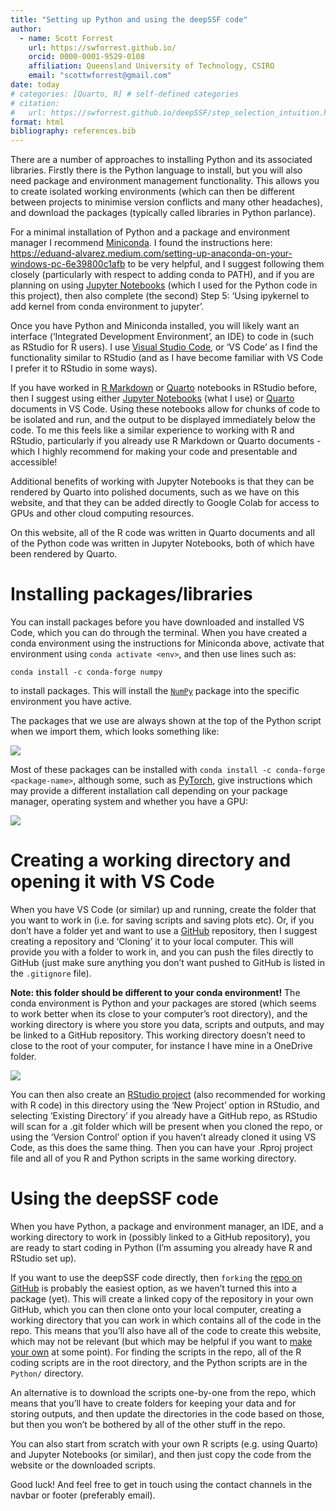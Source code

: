 ```yaml
---
title: "Setting up Python and using the deepSSF code"
author:
  - name: Scott Forrest
    url: https://swforrest.github.io/
    orcid: 0000-0001-9529-0108
    affiliation: Queensland University of Technology, CSIRO
    email: "scottwforrest@gmail.com"
date: today
# categories: [Quarto, R] # self-defined categories
# citation: 
#   url: https://swforrest.github.io/deepSSF/step_selection_intuition.html
format: html
bibliography: references.bib
---
```


There are a number of approaches to installing Python and its associated libraries. Firstly there is the Python language to install, but you will also need package and environment management functionality. This allows you to create isolated working environments (which can then be different between projects to minimise version conflicts and many other headaches), and download the packages (typically called libraries in Python parlance). 

For a minimal installation of Python and a package and environment manager I recommend [Miniconda](https://docs.anaconda.com/miniconda/). I found the instructions here: [https://eduand-alvarez.medium.com/setting-up-anaconda-on-your-windows-pc-6e39800c1afb](https://eduand-alvarez.medium.com/setting-up-anaconda-on-your-windows-pc-6e39800c1afb) to be very helpful, and I suggest following them closely (particularly with respect to adding conda to PATH), and if you are planning on using [Jupyter Notebooks](https://jupyter.org/) (which I used for the Python code in this project), then also complete (the second) Step 5: 'Using ipykernel to add kernel from conda environment to jupyter'.

Once you have Python and Miniconda installed, you will likely want an interface ('Integrated Development Environment', an IDE) to code in (such as RStudio for R users). I use [Visual Studio Code](https://code.visualstudio.com/), or 'VS Code' as I find the functionality similar to RStudio (and as I have become familiar with VS Code I prefer it to RStudio in some ways).

If you have worked in [R Markdown](https://rmarkdown.rstudio.com/) or [Quarto](https://quarto.org/) notebooks in RStudio before, then I suggest using either [Jupyter Notebooks](https://jupyter.org/) (what I use) or [Quarto](https://quarto.org/) documents in VS Code. Using these notebooks allow for chunks of code to be isolated and run, and the output to be displayed immediately below the code. To me this feels like a similar experience to working with R and RStudio, particularly if you already use R Markdown or Quarto documents - which I highly recommend for making your code and presentable and accessible! 

Additional benefits of working with Jupyter Notebooks is that they can be rendered by Quarto into polished documents, such as we have on this website, and that they can be added directly to Google Colab for access to GPUs and other cloud computing resources.

On this website, all of the R code was written in Quarto documents and all of the Python code was written in Jupyter Notebooks, both of which have been rendered by Quarto.

# Installing packages/libraries

You can install packages before you have downloaded and installed VS Code, which you can do through the terminal. When you have created a conda environment using the instructions for Miniconda above, activate that environment using `conda activate <env>`, and then use lines such as:

`conda install -c conda-forge numpy`

to install packages. This will install the [`NumPy`](https://numpy.org/) package into the specific environment you have active. 

The packages that we use are always shown at the top of the Python script when we import them, which looks something like:

![](figures/packages.png)

Most of these packages can be installed with `conda install -c conda-forge <package-name>`, although some, such as [PyTorch](https://pytorch.org/), give instructions which may provide a different installation call depending on your package manager, operating system and whether you have a GPU:

![](figures/pytorch_install.png)

# Creating a working directory and opening it with VS Code

When you have VS Code (or similar) up and running, create the folder that you want to work in (i.e. for saving scripts and saving plots etc). Or, if you don't have a folder yet and want to use a [GitHub](https://github.com/) repository, then I suggest creating a repository and 'Cloning' it to your local computer. This will provide you with a folder to work in, and you can push the files directly to GitHub (just make sure anything you don't want pushed to GitHub is listed in the `.gitignore` file).

**Note: this folder should be different to your conda environment!** The conda environment is Python and your packages are stored (which seems to work better when its close to your computer's root directory), and the working directory is where you store you data, scripts and outputs, and may be linked to a GitHub repository. This working directory doesn't need to close to the root of your computer, for instance I have mine in a OneDrive folder.

![](figures/vscode_startup.png)

You can then also create an [RStudio project](https://support.posit.co/hc/en-us/articles/200526207-Using-RStudio-Projects) (also recommended for working with R code) in this directory using the 'New Project' option in RStudio, and selecting 'Existing Directory' if you already have a GitHub repo, as RStudio will scan for a .git folder which will be present when you cloned the repo, or using the 'Version Control' option if you haven't already cloned it using VS Code, as this does the same thing. Then you can have your .Rproj project file and all of you R and Python scripts in the same working directory.

# Using the deepSSF code

When you have Python, a package and environment manager, an IDE, and a working directory to work in (possibly linked to a GitHub repository), you are ready to start coding in Python (I'm assuming you already have R and RStudio set up). 

If you want to use the deepSSF code directly, then `forking` the [repo on GitHub](https://github.com/swforrest/deepSSF) is probably the easiest option, as we haven't turned this into a package (yet). This will create a linked copy of the repository in your own GitHub, which you can then clone onto your local computer, creating a working directory that you can work in which contains all of the code in the repo. This means that you'll also have all of the code to create this website, which may not be relevant (but which may be helpful if you want to [make your own](https://quarto.org/docs/websites/) at some point). For finding the scripts in the repo, all of the R coding scripts are in the root directory, and the Python scripts are in the `Python/` directory.

An alternative is to download the scripts one-by-one from the repo, which means that you'll have to create folders for keeping your data and for storing outputs, and then update the directories in the code based on those, but then you won't be bothered by all of the other stuff in the repo.

You can also start from scratch with your own R scripts (e.g. using Quarto) and Jupyter Notebooks (or similar), and then just copy the code from the website or the downloaded scripts.

Good luck! And feel free to get in touch using the contact channels in the navbar or footer (preferably email).